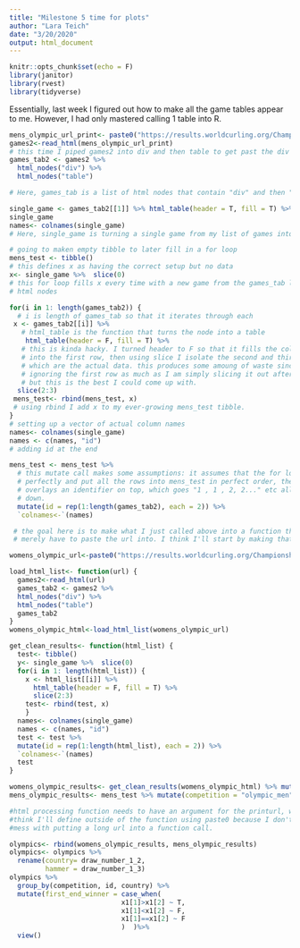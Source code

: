 ```yaml
---
title: "Milestone 5 time for plots"
author: "Lara Teich"
date: "3/20/2020"
output: html_document
---
```

```r
knitr::opts_chunk$set(echo = F)
library(janitor)
library(rvest)
library(tidyverse)
```
 Essentially, last week I figured out how to make all the game tables appear to me. However, I had only mastered calling 1 table into R. 
```r
mens_olympic_url_print<- paste0("https://results.worldcurling.org/Championship/DisplayResults?tournamentId=560&associationId=0&teamNumber=0&drawNumber=0")
games2<-read_html(mens_olympic_url_print)
# this time I piped games2 into div and then table to get past the div barrier. 
games_tab2 <- games2 %>% 
  html_nodes("div") %>%
  html_nodes("table")

# Here, games_tab is a list of html nodes that contain "div" and then "table", singling out all of the results of the games.

single_game <- games_tab2[[1]] %>% html_table(header = T, fill = T) %>% clean_names()
single_game
names<- colnames(single_game)
# Here, single_game is turning a single game from my list of games into a tibble. I need to make this work for ALL the games in the doc

```
```r
# going to maken empty tibble to later fill in a for loop
mens_test <- tibble()
# this defines x as having the correct setup but no data
x<- single_game %>%  slice(0)
# this for loop fills x every time with a new game from the games_tab list of
# html nodes

for(i in 1: length(games_tab2)) {
  # i is length of games_tab so that it iterates through each
 x <- games_tab2[[i]] %>% 
   # html_table is the function that turns the node into a table
    html_table(header = F, fill = T) %>%
   # this is kinda hacky. I turned header to F so that it fills the column names
   # into the first row, then using slice I isolate the second and third rows,
   # which are the actual data. this produces some amoung of waste since I'm not
   # ignoring the first row as much as I am simply slicing it out after wards,
   # but this is the best I could come up with.
  slice(2:3) 
 mens_test<- rbind(mens_test, x)
 # using rbind I add x to my ever-growing mens_test tibble. 
}
# setting up a vector of actual column names
names<- colnames(single_game)
names <- c(names, "id")
# adding id at the end

mens_test <- mens_test %>% 
  # this mutate call makes some assumptions: it assumes that the for loop worked
  # perfectly and put all the rows into mens_test in perfect order, then this
  # overlays an identifier on top, which goes "1 , 1 , 2, 2..." etc all the way
  # down.
  mutate(id = rep(1:length(games_tab2), each = 2)) %>% 
  `colnames<-`(names)


```

```r
 # the goal here is to make what I just called above into a function that I
 # merely have to paste the url into. I think I'll start by making that function

womens_olympic_url<-paste0("https://results.worldcurling.org/Championship/DisplayResults?tournamentId=561&associationId=0&teamNumber=0&drawNumber=0")

load_html_list<- function(url) {
  games2<-read_html(url)
  games_tab2 <- games2 %>% 
  html_nodes("div") %>%
  html_nodes("table")
  games_tab2
}
womens_olympic_html<-load_html_list(womens_olympic_url)

get_clean_results<- function(html_list) {
  test<- tibble()
  y<- single_game %>%  slice(0)
  for(i in 1: length(html_list)) {
    x <- html_list[[i]] %>% 
      html_table(header = F, fill = T) %>%
      slice(2:3)
    test<- rbind(test, x)
    }
  names<- colnames(single_game)
  names <- c(names, "id")
  test <- test %>% 
  mutate(id = rep(1:length(html_list), each = 2)) %>% 
  `colnames<-`(names)
  test
}

womens_olympic_results<- get_clean_results(womens_olympic_html) %>% mutate(competition = "olympic_women")
mens_olympic_results<- mens_test %>% mutate(competition = "olympic_men")

#html processing function needs to have an argument for the printurl, which I
#think I'll define outside of the function using paste0 because I don't want to
#mess with putting a long url into a function call.

```

```r
olympics<- rbind(womens_olympic_results, mens_olympic_results)
olympics<- olympics %>% 
  rename(country= draw_number_1_2, 
         hammer = draw_number_1_3)
olympics %>% 
  group_by(competition, id, country) %>% 
  mutate(first_end_winner = case_when(
                            x1[1]>x1[2] ~ T,
                            x1[1]<x1[2] ~ F,
                            x1[1]==x1[2] ~ F
                            )  )%>% 
  view()
```

